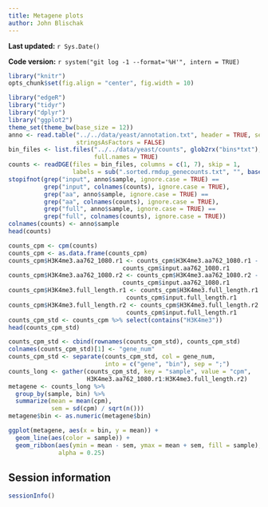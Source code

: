 ```yaml
---
title: Metagene plots
author: John Blischak
---
```


**Last updated:** `r Sys.Date()`

**Code version:** `r system("git log -1 --format='%H'", intern = TRUE)`

```r
library("knitr")
opts_chunk$set(fig.align = "center", fig.width = 10)
```

```r
library("edgeR")
library("tidyr")
library("dplyr")
library("ggplot2")
theme_set(theme_bw(base_size = 12))
anno <- read.table("../../data/yeast/annotation.txt", header = TRUE, sep = "\t",
                   stringsAsFactors = FALSE)
bin_files <- list.files("../../data/yeast/counts", glob2rx("bins*txt"),
                        full.names = TRUE)
counts <- readDGE(files = bin_files, columns = c(1, 7), skip = 1,
                  labels = sub(".sorted.rmdup_genecounts.txt", "", basename(bin_files)))
stopifnot(grep("input", anno$sample, ignore.case = TRUE) ==
          grep("input", colnames(counts), ignore.case = TRUE),
          grep("aa", anno$sample, ignore.case = TRUE) ==
          grep("aa", colnames(counts), ignore.case = TRUE),
          grep("full", anno$sample, ignore.case = TRUE) ==
          grep("full", colnames(counts), ignore.case = TRUE))
colnames(counts) <- anno$sample
head(counts)
```

```r
counts_cpm <- cpm(counts)
counts_cpm <- as.data.frame(counts_cpm)
counts_cpm$H3K4me3.aa762_1080.r1 <- counts_cpm$H3K4me3.aa762_1080.r1 -
                                counts_cpm$input.aa762_1080.r1
counts_cpm$H3K4me3.aa762_1080.r2 <- counts_cpm$H3K4me3.aa762_1080.r2 -
                                counts_cpm$input.aa762_1080.r1
counts_cpm$H3K4me3.full_length.r1 <- counts_cpm$H3K4me3.full_length.r1 -
                                 counts_cpm$input.full_length.r1
counts_cpm$H3K4me3.full_length.r2 <- counts_cpm$H3K4me3.full_length.r2 -
                                 counts_cpm$input.full_length.r1
counts_cpm_std <- counts_cpm %>% select(contains("H3K4me3"))
head(counts_cpm_std)
```

```r
counts_cpm_std <- cbind(rownames(counts_cpm_std), counts_cpm_std)
colnames(counts_cpm_std)[1] <- "gene_num"
counts_cpm_std <- separate(counts_cpm_std, col = gene_num,
                           into = c("gene", "bin"), sep = ";")
counts_long <- gather(counts_cpm_std, key = "sample", value = "cpm",
                      H3K4me3.aa762_1080.r1:H3K4me3.full_length.r2)
metagene <- counts_long %>%
  group_by(sample, bin) %>%
  summarize(mean = mean(cpm),
            sem = sd(cpm) / sqrt(n()))
metagene$bin <- as.numeric(metagene$bin)
```

```r
ggplot(metagene, aes(x = bin, y = mean)) +
  geom_line(aes(color = sample)) +
  geom_ribbon(aes(ymin = mean - sem, ymax = mean + sem, fill = sample),
              alpha = 0.25)
```


## Session information

```r
sessionInfo()
```

